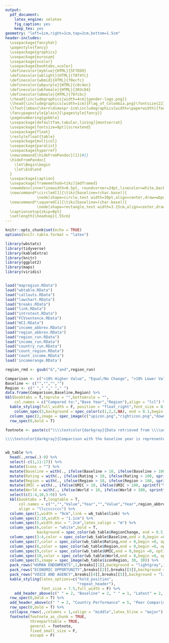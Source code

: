 ```yaml
---
output: 
  pdf_document:
    latex_engine: xelatex
    fig_caption: yes
    keep_tex: yes
geometry: "left=1cm,right=1cm,top=2cm,bottom=1.5cm"
header-includes: 
  \usepackage{fancyhdr} 
  \pagestyle{fancy}
  \usepackage{graphicx} 
  \usepackage{eurosym} 
  \usepackage{xcolor}
  \usepackage{booktabs,xcolor}
  \definecolor{myblue}{HTML}{5F7ED9}
  \definecolor{wblight}{HTML}{f8f4fc}
  \definecolor{wbmid}{HTML}{f0ecfc}
  \definecolor{wbpurple}{HTML}{c8c4ec}
  \definecolor{wbfemale}{HTML}{303c84}
  \definecolor{wbmale}{HTML}{707cbc}
  \rhead{\includegraphics[width=4cm]{gender-logo.png}}
  \lhead{\includegraphics[width=1cm]{Flag_of_Colombia.png}\fontsize{22}{1}\selectfont\textbf{ COLOMBIA \textcolor{myblue}{GENDER LANDSCAPE}}}
  \lfoot{\mbox{\kern\dimexpr-1cm\includegraphics[width=\paperwidth]{footer.png}}}
  \fancypagestyle{plain}{\pagestyle{fancy}} 
  \pagenumbering{gobble}
  \usepackage[defaultfam,tabular,lining]{montserrat}
  \usepackage[fontsize=8pt]{scrextend}
  \usepackage{float}
  \restylefloat{table}
  \usepackage{multicol}
  \usepackage{paralist}
  \usepackage{hyperref}
  \newcommand{\hideFromPandoc}[1]{#1}
  \hideFromPandoc{
    \let\Begin\begin
    \let\End\end
  }
  \usepackage{caption}
  \usepackage[framemethod=tikz]{mdframed}
  \newmdenv[innerlinewidth=0.5pt, roundcorner=24pt,linecolor=white,backgroundcolor=wbpurple,innerleftmargin=2pt,innerrightmargin=2pt,innertopmargin=2pt,innerbottommargin=0pt,nobreak=True,leftmargin = 3.5pt,rightmargin = 3.5pt]{mybox}
  \newcommand*\circled[1]{\tikz[baseline=(char.base)]{
              \node[shape=circle,text width=30pt,align=center,draw=wbpurple,minimum size=30pt,outer sep=0pt,fill=wblight] (char) {#1};}}
  \newcommand*\squared[1]{\tikz[baseline=(char.base)]{
              \node[shape=rectangle,text width=3.15cm,align=center,draw=wbpurple,minimum size=1.5cm,outer sep=0pt,inner sep=4pt,fill=wblight] (char) {#1};}}
  \captionsetup{skip=0pt} 
  \setlength{\headsep}{.55cm}
---
```

```r
knitr::opts_chunk$set(echo = TRUE)
options(knitr.table.format = "latex")

library(wbstats)
library(tidyverse)
library(kableExtra)
library(knitr)
library(ggplot2)
library(maps)
library(viridis)


load("mapregion.RData")
load("wbtable.RData")
load("callouts.RData")
load("lawchart.RData")
load("breaks.RData")
load("link.RData")
load("introtext.RData")
load("FCVsentence.RData")
load("HCI.RData")
load("income_abbrev.RData")
load("region_abbrev.RData")
load("region_run.RData")
load("income_run.RData")
load("country_run.RData")
load("count_region.RData")
load("count_income.RData")
load('incomerange.RData')

region_rmd <- gsub("&","and",region_run)

```
```r
Comparison <- c(">10% Higher Value", "Equal/No Change", ">10% Lower Value", "No Data")
Baseline <- c("","","","")
Region <- c(" "," "," "," ")
data.frame(Comparison,Baseline,Region) %>% 
kbl(booktabs = T,toprule = "",bottomrule = "",
    col.names = c("Compared to:","Base Year","Region"),align = "lcl") %>%
  kable_styling(full_width = F, position = "float_right",font_size = 8,bootstrap_options = "none") %>% 
    column_spec(3,background = spec_color(c(1,2,3,NA), end = 0.1,begin = 0.5, na_color = "gray",option = 'viridis',alpha=0.8)) %>%
  column_spec(2,image = spec_image(c("upicon.png","righticon.png","downicon.png","naicon.png"), 30, 30)) %>% 
  row_spec(0,bold = T)
```
\begin{minipage}[t][1.7cm][t]{12cm}
\fontsize{9}{8}\selectfont\raggedright
This briefing showcases the gender landscape in `r country_run` on key indicators helpful for monitoring gender equality and designing effective policy interventions. `r FCVsentence`Gender equality fosters productivity gains and minimizes losses in wealth, reducing poverty, boosting shared prosperity, and supporting green, resilient, and inclusive development. 

\includegraphics[width=10pt]{pointer.png} Click the links below to explore the \underline{\href{https://genderdata.worldbank.org/}{World Bank Gender Data Portal}}.
\end{minipage}
\vspace{6pt}
  

```r

footnote <- paste(c("\\\\textcolor{darkgray}{Data retrieved from \\\\underline{\\\\href{https://genderdata.worldbank.org/}{World Bank Gender Data Portal}}. Country Baseline provides a reference point for the indicator between 1990 and 2010. The ",region_rmd," (",region_abbrev,") "," region includes the ",count_region," countries (all income levels), as classified by The World Bank Group. ",country_run," is an ",income_run," (",income_abbrev,") country, which includes ",count_income," countries with a Gross National Income (GNI) per capita between ",incomerange," (calculated using the World Bank Atlas method). Data definitions can be found on the \\\\underline{\\\\href{https://genderdata.worldbank.org/}{Gender Data Portal}}. All estimates are International Labour Organization (ILO) estimates where available.} 

\\\\textcolor{darkgray}{Comparison with the baseline year is represented by an arrow icon that points to increases or decreases greater than 10 percent relative to the base year. Comparison to the regional average shows how ",country_run," performs relative to its peers in the region. Darker shades represent values 10 percent or more below its peers, while lighter shades represent values 10 percent or more higher than its peers in the region.}"),collapse = "")


wb_table %>% 
  head(.,nrow(.)-9) %>% 
  select(-c(1,11:17)) %>% 
  mutate(Icons = "") %>% 
  mutate(Baseline = with(., ifelse(Baseline > 10, ifelse(Baseline > 100, sprintf("%.0f",Baseline), sprintf("%.1f",Baseline)), sprintf("%.2f",Baseline)))) %>%
  mutate(Rating = with(., ifelse(Rating > 10, ifelse(Rating > 100, sprintf("%.0f",Rating), sprintf("%.1f",Rating)), sprintf("%.2f",Rating)))) %>%
  mutate(Region = with(., ifelse(Region > 10, ifelse(Region > 100, sprintf("%.0f",Region), sprintf("%.1f",Region)), sprintf("%.2f",Region)))) %>%
  mutate(UMIC = with(., ifelse(UMIC > 10, ifelse(UMIC > 100, sprintf("%.0f",UMIC), sprintf("%.1f",UMIC)), sprintf("%.2f",UMIC)))) %>%
  mutate(World = with(., ifelse(World > 10, ifelse(World > 100, sprintf("%.0f",World), sprintf("%.1f",World)), sprintf("%.2f",World)))) %>%
  select(c(1:4,10,5:9)) %>% 
  kbl(booktabs = T,longtable = T,
      col.names = c("","","Value","Year","","Value","Year",region_abbrev,income_abbrev,"World"),
      align = "llcccccccc") %>% 
  column_spec(1,width = "9cm",link = wb_table$link) %>% 
  column_spec(2:10,width = "1.1cm") %>% 
  column_spec(5,width_min = ".2cm",latex_valign = "m") %>%
  column_spec(6,color = "white",bold = T,
              background = spec_color(wb_table$RegionChange, end = 0.5,begin = 0.1, na_color = "gray",option = "viridis",alpha = 0.8)) %>%
  column_spec(3:4,color = spec_color(wb_table$Baseline,end = 0,begin =0, option = "A",na_color = "gray")) %>%
  column_spec(7,color = spec_color(wb_table$Rating,end = 0,begin =0, option = "A",na_color = "gray")) %>%
  column_spec(8,color = spec_color(wb_table$Region,end = 0,begin =0, option = "A",na_color = "gray")) %>%
  column_spec(9,color = spec_color(wb_table$UMIC,end = 0,begin =0, option = "A",na_color = "gray")) %>%
  column_spec(10,color = spec_color(wb_table$World,end = 0,begin =0, option = "A",na_color = "gray")) %>%
  column_spec(5,image = spec_image(wb_table$iconRegion, 30, 30)) %>%
  pack_rows("HUMAN ENDOWMENTS",1,breaks[[1]],background = "lightgray",indent = F,hline_after = F) %>% 
  pack_rows("ECONOMIC OPPORTUNITY",breaks[[2]],breaks[[3]],background = "lightgray",indent = F,hline_after = F) %>% 
  pack_rows("VOICE AND AGENCY",breaks[[4]],breaks[[5]],background = "lightgray",indent = F,hline_after = F) %>% 
  kable_styling(latex_options=c("hold_position", 
                                "repeat_header"),
                font_size = 7.5,full_width = F) %>%
    add_header_above(c(" " = 2, "Baseline" = 2, " " = 1, "Latest" = 2, "Latest" = 3),bold = T) %>%
  row_spec(0,bold = T) %>% 
  add_header_above(c(" " = 2, "Country Performance" = 5, "Peer Comparison" = 3),bold = T) %>%
  row_spec(0,bold = T) %>% 
  collapse_rows(.,columns = 1,valign = "middle",latex_hline = "major") %>% 
  footnote(footnote_as_chunk = TRUE,
           threeparttable = TRUE,
           general = footnote,
           fixed_small_size = F,
           escape = F)
```

\newpage
\clearpage 

\raggedright
\vspace{.1cm}
\fcolorbox{white}{white}{\color{black}
\begin{minipage}[c][1.4cm][t]{19.5cm}
\begin{minipage}[c][1.4cm][t]{6.5cm}
\fontsize{14}{1}\selectfont   
Women, Business and
  
\vspace{.2cm}
  
the Law in `r country_run`
\normalsize
\end{minipage}
\begin{minipage}[c][1.4cm][t]{12.5cm}
\fontsize{9}{8}\selectfont   
\textbf{\underline{\href{http://graphicacy-wb-gender-portal.s3-website-us-east-1.amazonaws.com/indicators/sg-law-indx}{Women, Business and the Law 2022}}} presents an index covering 190 economies, structured around the life cycle of a working woman. In total, 35 questions are scored across eight indicators. \textbf{`r country_run` scores `r wb_table[[6]][31]` out of 100,} while the regional average across `r region_rmd` is 80.1.
\normalsize
\end{minipage}
\end{minipage}}

\begin{minipage}[c][4.2cm][t]{2.1cm}\begin{mybox}\centering
\vspace{.3cm}
\includegraphics[height=.75cm]{overall.png}

\vspace{.3cm}
\fontsize{7.5}{1}\selectfont   
\textbf{Overall}\normalsize 

\vspace{12pt}
\fontsize{14}{1}\selectfont 
\centering\circled{{`r wb_table[[6]][31]`}}
\vspace{.3cm}
\normalsize\end{mybox}\end{minipage}
\begin{minipage}[c][4.2cm][t]{2.1cm}\begin{mybox}\centering
\vspace{.3cm}
\includegraphics[height=.75cm]{mobility.png}

\vspace{.3cm}
\fontsize{7.5}{1}\selectfont   
\textbf{Mobility}\normalsize 

\vspace{12pt}
\fontsize{14}{1}\selectfont 
\centering\circled{{`r wb_table[[6]][34]`}}
\vspace{.3cm}
\normalsize\end{mybox}\end{minipage}
\begin{minipage}[c][4.2cm][t]{2.1cm}\begin{mybox}\centering
\vspace{.3cm}
\includegraphics[height=.75cm]{workplace.png}

\vspace{.3cm}
\fontsize{7.5}{1}\selectfont   
\textbf{Workplace}\normalsize 

\vspace{12pt}
\fontsize{14}{1}\selectfont 
\centering\circled{`r wb_table[[6]][39]`}
\vspace{.3cm}
\normalsize\end{mybox}\end{minipage}
\begin{minipage}[c][4.2cm][t]{2.1cm}\begin{mybox}\centering
\vspace{.3cm}
\includegraphics[height=.75cm]{pay.png}

\vspace{.3cm}
\fontsize{7.5}{1}\selectfont   
\textbf{Pay}\normalsize 

\vspace{12pt}
\fontsize{14}{1}\selectfont 
\centering\circled{{`r wb_table[[6]][38]`}}
\vspace{.3cm}
\normalsize\end{mybox}\end{minipage}
\begin{minipage}[c][4.2cm][t]{2.1cm}\begin{mybox}\centering
\vspace{.3cm}
\includegraphics[height=.75cm]{marriage.png}

\vspace{.3cm}
\fontsize{7.5}{1}\selectfont   
\textbf{Marriage}\normalsize 

\vspace{12pt}
\fontsize{14}{1}\selectfont 
\centering\circled{{`r wb_table[[6]][35]`}}
\vspace{.3cm}
\normalsize\end{mybox}\end{minipage}
\begin{minipage}[c][4.2cm][t]{2.1cm}\begin{mybox}\centering
\vspace{.3cm}
\includegraphics[height=.75cm]{parenthood.png}

\vspace{.3cm}
\fontsize{7.5}{1}\selectfont   
\textbf{Parent-
hood}\normalsize 

\vspace{4pt}
\fontsize{14}{1}\selectfont 
\centering\circled{{`r wb_table[[6]][37]`}}

\vspace{.3cm}
\normalsize\end{mybox}\end{minipage}
\begin{minipage}[c][4.2cm][t]{2.1cm}\begin{mybox}\centering

\vspace{.3cm}
\includegraphics[height=.75cm]{entrepreneur.png}

\vspace{.3cm}
\fontsize{7.5}{1}\selectfont   
\textbf{Entrepre-
neurship}\normalsize 

\vspace{2pt}
\fontsize{14}{1}\selectfont 

\centering\circled{{`r wb_table[[6]][33]`}}
\vspace{.3cm}
\normalsize\end{mybox}\end{minipage}
\begin{minipage}[c][4.2cm][t]{2.1cm}\begin{mybox}\centering
\vspace{.3cm}
\includegraphics[height=.75cm]{assets.png}

\vspace{.45cm}
\fontsize{7.5}{1}\selectfont   
\textbf{Assets}
  
\normalsize 
\vspace{12pt}
\fontsize{14}{1}\selectfont 
\centering\circled{{`r wb_table[[6]][32]`}}

\vspace{.3cm}
\normalsize\end{mybox}\end{minipage}
\begin{minipage}[c][4.2cm][t]{2.1cm}\begin{mybox}\centering

\vspace{.3cm}
\includegraphics[height=.75cm]{pension.png}

\vspace{.3cm}
\fontsize{7.5}{1}\selectfont   
\textbf{Pension}\normalsize 

\vspace{12pt}
\fontsize{14}{1}\selectfont 
\centering\circled{{`r wb_table[[6]][36]`}}

\vspace{.3cm}
\normalsize\end{mybox}\end{minipage}
  
\vspace{.2cm}
  
\centering\rule{19.5cm}{0.5pt}

\vspace{.2cm}

\begin{minipage}[t][10.8cm][t]{13cm}
\fontsize{14}{8}\selectfont
A Closer Look at Gender Equality in `r country_run`\normalsize

\vspace{.1cm}
  
\begin{minipage}[c][1cm][t]{12cm}
\fontsize{9}{8}\selectfont
The World Bank organizes its gender equality work across Endowment, Economic Opportunity, Voice and Agency, and Assets. These charts provide greater insight into key metrics across these pillars in `r country_run` using the \href{https://genderdata.worldbank.org/}{Gender Data Portal.}
\end{minipage}

\fcolorbox{white}{white}{\color{black}
\begin{minipage}[t][8.3cm][t]{12.5cm}
\vspace{.1cm}
  
\includegraphics[height=4cm]{HCIplot.png}  {\color{white} . }  
\includegraphics[height=4cm]{wbl_plot.png}  {\color{white} . }  
\includegraphics[height=4cm]{emp_country.png}

\end{minipage}}
   
\vspace{.1cm} 
\raggedright
\textbf{Legend:} 
\begin{compactitem}
  \item\textcolor{wbfemale}{Female Indicator Values.}
  
  \item\textcolor{wbmale}{Male Indicator Values.}
\end{compactitem}
  
\end{minipage}
\fcolorbox{wbpurple}{wblight}{\color{black}
\begin{minipage}[t][10.25cm][t]{6cm}

\vspace{.2cm}
\centering\begin{minipage}[t][9.5cm][t]{5.5cm}

\vspace{.1cm}

\raggedright
\begin{itemize}
  \item{A girl born today in `r country_run` will be \textbf{`r round(HCI$value[2]*100,0)` percent as productive} as if she enjoyed complete education, health and employment}

  \item{\textbf{`r wb_table$Rating[10]/100` per thousand} 15-year-old female `r country_run` residents are expected to die from a maternal cause during their lifetimes}
  
  \item{In the last year, \textbf{one in five} women in `r country_run` were subjected to physical or sexual violence}

  \item{\textbf{One in forty} women in `r country_run` believe it is ever justified for a man to beat his wife.}
  
  \item{\textbf{One in two} women in `r country_run` are in positions of vulnerable employment.}
\end{itemize}\end{minipage}

\end{minipage}}
  
\vspace{.5cm}
  
\centering\rule{19.5cm}{0.5pt}

\vspace{.1cm}

\fcolorbox{white}{white}{\color{black}
\raggedright\begin{minipage}[t][4.75cm][t]{9cm}
\fontsize{10}{12}\selectfont
\textbf{ GENDER GROUP RESOURCES}
\fontsize{9}{12}\selectfont

\begin{itemize}
  \item\textbf{\underline{\href{https://www.worldbank.org/en/topic/gender}{The World Bank in Gender}}}: This portal features the latest research, news, and events around gender equality in international development.
  
  \item\textbf{\underline{\href{https://www.ifc.org/wps/wcm/connect/Topics_Ext_Content/IFC_External_Corporate_Site/Gender+at+IFC}{IFC's Work in Gender}}}: This page provides an overview of the work by IFC to promote gender equality in its global partnerships.
  
  \item\textbf{\underline{\href{https://openknowledge.worldbank.org/handle/10986/23425}{World Bank Group Gender Strategy (FY16-FY23)}}}: This 2015 report outlines the World Bank Group's strategy to promote gender equality.
\end{itemize}

\end{minipage}}
\fcolorbox{white}{white}{\color{black}
\raggedright\begin{minipage}[t][4.75cm][t]{9cm}
\fontsize{10}{12}\selectfont
\textbf{ }
\fontsize{9}{12}\selectfont

\begin{itemize}
  \item\textbf{\underline{\href{https://genderdata.worldbank.org/}{World Bank Gender Data Portal}}}: This open data page shares the latest statistics and research to improve understanding and inform policy choices.

  \item\textbf{\underline{\href{https://wbl.worldbank.org/en/wbl}{Women, Business and the Law}}}: This portal includes reports, data, and  news on the laws and regulations that affect women's economic opportunity.
  
  \item\textbf{\underline{\href{`r link[1]`}{`r link[2]`}}}: This page identifies priority gender gaps in the `r region_abbrev` region and rigorously evaluates innovative solutions.
\end{itemize}

\end{minipage}}
